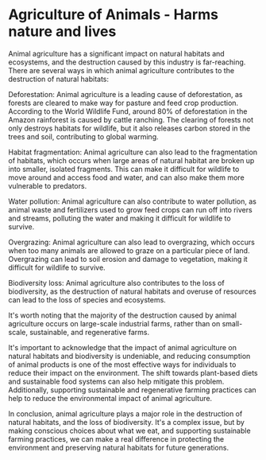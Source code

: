 # Agriculture of Animals - Harms nature and lives 

Animal agriculture has a significant impact on natural habitats and ecosystems, and the destruction caused by this industry is far-reaching. There are several ways in which animal agriculture contributes to the destruction of natural habitats:

Deforestation: Animal agriculture is a leading cause of deforestation, as forests are cleared to make way for pasture and feed crop production. According to the World Wildlife Fund, around 80% of deforestation in the Amazon rainforest is caused by cattle ranching. The clearing of forests not only destroys habitats for wildlife, but it also releases carbon stored in the trees and soil, contributing to global warming.

Habitat fragmentation: Animal agriculture can also lead to the fragmentation of habitats, which occurs when large areas of natural habitat are broken up into smaller, isolated fragments. This can make it difficult for wildlife to move around and access food and water, and can also make them more vulnerable to predators.

Water pollution: Animal agriculture can also contribute to water pollution, as animal waste and fertilizers used to grow feed crops can run off into rivers and streams, polluting the water and making it difficult for wildlife to survive.

Overgrazing: Animal agriculture can also lead to overgrazing, which occurs when too many animals are allowed to graze on a particular piece of land. Overgrazing can lead to soil erosion and damage to vegetation, making it difficult for wildlife to survive.

Biodiversity loss: Animal agriculture also contributes to the loss of biodiversity, as the destruction of natural habitats and overuse of resources can lead to the loss of species and ecosystems.

It's worth noting that the majority of the destruction caused by animal agriculture occurs on large-scale industrial farms, rather than on small-scale, sustainable, and regenerative farms.

It's important to acknowledge that the impact of animal agriculture on natural habitats and biodiversity is undeniable, and reducing consumption of animal products is one of the most effective ways for individuals to reduce their impact on the environment. The shift towards plant-based diets and sustainable food systems can also help mitigate this problem. Additionally, supporting sustainable and regenerative farming practices can help to reduce the environmental impact of animal agriculture.

In conclusion, animal agriculture plays a major role in the destruction of natural habitats, and the loss of biodiversity. It's a complex issue, but by making conscious choices about what we eat, and supporting sustainable farming practices, we can make a real difference in protecting the environment and preserving natural habitats for future generations.
